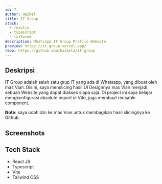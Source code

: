 ```yaml
---
id: 7
author: Haikel
title: IT Group
stack:
  - reactjs
  - typescript
  - tailwind
description: Whatsapp IT Group Profile Website
preview: https://it-group.vercel.app/
repo: https://github.com/haikelz/it-group
---
```


<LightboxImage
  src="https://ik.imagekit.io/haikelz/works/it-group/it-group.png?updatedAt=1691495501386"
  alt="IT Group"
/>

## Deskripsi

IT Group adalah salah satu grup IT yang ada di Whatsapp, yang dibuat oleh mas Vian. Disini, saya menslicing hasil UI Designnya mas Vian menjadi sebuah Website yang dapat diakses siapa saja. Di project ini saya belajar mengkonfigurasi absolute import di Vite, juga membuat reusable component.

**Note:** saya udah izin ke mas Vian untuk membagikan hasil slicingnya ke Github.

## Screenshots

<LightboxImage
  src="https://ik.imagekit.io/haikelz/works/it-group/it-group.png?updatedAt=1691495501386"
  alt="Screenshot 1"
/>

<LightboxImage
  src="https://ik.imagekit.io/haikelz/works/it-group/ss-2.png?updatedAt=1691490548287"
  alt="Screenshot 2"
/>

<LightboxImage
  src="https://ik.imagekit.io/haikelz/works/it-group/ss-3.png?updatedAt=1691490548444"
  alt="Screenshot 3"
/>

<LightboxImage
  src="https://ik.imagekit.io/haikelz/works/it-group/ss-4.png?updatedAt=1691490548411"
  alt="Screenshot 4"
/>

<LightboxImage
  src="https://ik.imagekit.io/haikelz/works/it-group/ss-5.png?updatedAt=1691490548458"
  alt="Screenshot 5"
/>

## Tech Stack

- React JS
- Typescript
- Vite
- Tailwind CSS
